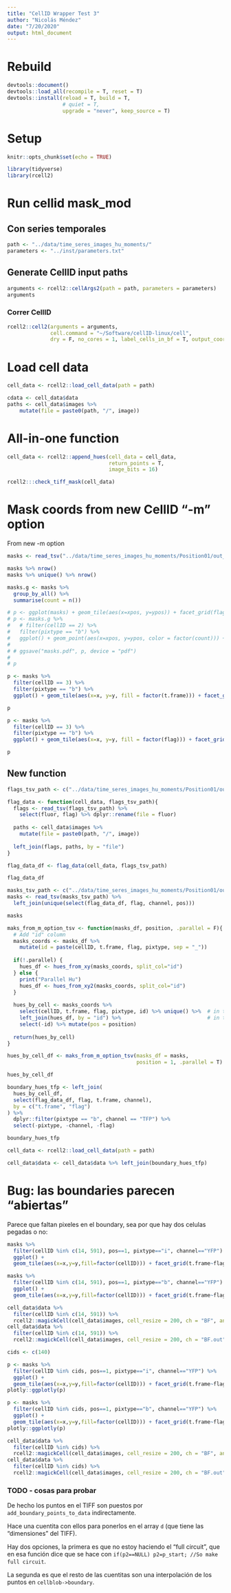 ```yaml
---
title: "CellID Wrapper Test 3"
author: "Nicolás Méndez"
date: "7/20/2020"
output: html_document
---
```


# Rebuild

```r
devtools::document()
devtools::load_all(recompile = T, reset = T)
devtools::install(reload = T, build = T,
                  # quiet = T,
                  upgrade = "never", keep_source = T)
```

# Setup

```r
knitr::opts_chunk$set(echo = TRUE)

library(tidyverse)
library(rcell2)
```

# Run cellid mask_mod

## Con series temporales

```r
path <- "../data/time_seres_images_hu_moments/"
parameters <- "../inst/parameters.txt"
```

## Generate CellID input paths

```r
arguments <- rcell2::cellArgs2(path = path, parameters = parameters)
arguments
```

### Correr CellID

```r
rcell2::cell2(arguments = arguments, 
              cell.command = "~/Software/cellID-linux/cell",
              dry = F, no_cores = 1, label_cells_in_bf = T, output_coords_to_tsv = T)
```

# Load cell data

```r
cell_data <- rcell2::load_cell_data(path = path)
```

```r
cdata <- cell_data$data
paths <- cell_data$images %>% 
    mutate(file = paste0(path, "/", image))
```

# All-in-one function

```r
cell_data <- rcell2::append_hues(cell_data = cell_data, 
                                 return_points = T, 
                                 image_bits = 16)

rcell2:::check_tiff_mask(cell_data)
```

# Mask coords from new CellID "-m" option

From new -m option

```r
masks <- read_tsv("../data/time_seres_images_hu_moments/Position01/out_all_masks.tsv")

masks %>% nrow()
masks %>% unique() %>% nrow()

masks.g <- masks %>% 
  group_by_all() %>% 
  summarise(count = n())
```

```r
# p <- ggplot(masks) + geom_tile(aes(x=xpos, y=ypos)) + facet_grid(flag~pixtype)
# p <- masks.g %>% 
#   # filter(cellID == 2) %>%
#   filter(pixtype == "b") %>%
#   ggplot() + geom_point(aes(x=xpos, y=ypos, color = factor(count))) + facet_grid(flag~pixtype)
# 
# # ggsave("masks.pdf", p, device = "pdf")
# 
# p
```

```r
p <- masks %>% 
  filter(cellID == 3) %>%
  filter(pixtype == "b") %>%
  ggplot() + geom_tile(aes(x=x, y=y, fill = factor(t.frame))) + facet_grid(flag~pixtype)

p
```

```r
p <- masks %>% 
  filter(cellID == 3) %>%
  filter(pixtype == "b") %>%
  ggplot() + geom_tile(aes(x=x, y=y, fill = factor(flag))) + facet_grid(t.frame~pixtype)

p
```

## New function

```r
flags_tsv_path <- c("../data/time_seres_images_hu_moments/Position01/out_bf_fl_mapping")

flag_data <- function(cell_data, flags_tsv_path){
  flags <- read_tsv(flags_tsv_path) %>% 
    select(fluor, flag) %>% dplyr::rename(file = fluor)
  
  paths <- cell_data$images %>% 
    mutate(file = paste0(path, "/", image))
  
  left_join(flags, paths, by = "file")
}

flag_data_df <- flag_data(cell_data, flags_tsv_path)

flag_data_df
```

```r
masks_tsv_path <- c("../data/time_seres_images_hu_moments/Position01/out_all_masks.tsv")
masks <- read_tsv(masks_tsv_path) %>% 
  left_join(unique(select(flag_data_df, flag, channel, pos)))

masks
```


```r
maks_from_m_option_tsv <- function(masks_df, position, .parallel = F){
  # Add "id" column
  masks_coords <- masks_df %>% 
    mutate(id = paste(cellID, t.frame, flag, pixtype, sep = "_"))
  
  if(!.parallel) {
    hues_df <- hues_from_xy(masks_coords, split_col="id")
  } else {
    print("Parallel Hu")
    hues_df <- hues_from_xy2(masks_coords, split_col="id")
  }
  
  hues_by_cell <- masks_coords %>% 
    select(cellID, t.frame, flag, pixtype, id) %>% unique() %>%  # in test: 3208 rows
    left_join(hues_df, by = "id") %>%                            # in test: 3208 rows too :)
    select(-id) %>% mutate(pos = position)
  
  return(hues_by_cell)
}

hues_by_cell_df <- maks_from_m_option_tsv(masks_df = masks,
                                          position = 1, .parallel = T)

hues_by_cell_df
```

```r
boundary_hues_tfp <- left_join(
  hues_by_cell_df,
  select(flag_data_df, flag, t.frame, channel), 
  by = c("t.frame", "flag")
) %>% 
  dplyr::filter(pixtype == "b", channel == "TFP") %>% 
  select(-pixtype, -channel, -flag)

boundary_hues_tfp
```


```r
cell_data <- rcell2::load_cell_data(path = path)

cell_data$data <- cell_data$data %>% left_join(boundary_hues_tfp)
```
# Bug: las boundaries parecen "abiertas"

Parece que faltan pixeles en el boundary, sea por que hay dos celulas pegadas o no:

```r
masks %>% 
  filter(cellID %in% c(14, 591), pos==1, pixtype=="i", channel=="YFP") %>% 
  ggplot() + 
  geom_tile(aes(x=x,y=y,fill=factor(cellID))) + facet_grid(t.frame~flag)

masks %>% 
  filter(cellID %in% c(14, 591), pos==1, pixtype=="b", channel=="YFP") %>% 
  ggplot() + 
  geom_tile(aes(x=x,y=y,fill=factor(cellID))) + facet_grid(t.frame~flag)

cell_data$data %>%
  filter(cellID %in% c(14, 591)) %>%
  rcell2::magickCell(cell_data$images, cell_resize = 200, ch = "BF", annotation_params = NULL)
cell_data$data %>%
  filter(cellID %in% c(14, 591)) %>%
  rcell2::magickCell(cell_data$images, cell_resize = 200, ch = "BF.out")
```

```r
cids <- c(140)

p <- masks %>% 
  filter(cellID %in% cids, pos==1, pixtype=="i", channel=="YFP") %>% 
  ggplot() + 
  geom_tile(aes(x=x,y=y,fill=factor(cellID))) + facet_grid(t.frame~flag)
plotly::ggplotly(p)

p <- masks %>% 
  filter(cellID %in% cids, pos==1, pixtype=="b", channel=="YFP") %>% 
  ggplot() + 
  geom_tile(aes(x=x,y=y,fill=factor(cellID))) + facet_grid(t.frame~flag)
plotly::ggplotly(p)

cell_data$data %>%
  filter(cellID %in% cids) %>%
  rcell2::magickCell(cell_data$images, cell_resize = 200, ch = "BF", annotation_params = NULL)
cell_data$data %>%
  filter(cellID %in% cids) %>%
  rcell2::magickCell(cell_data$images, cell_resize = 200, ch = "BF.out")
```

### TODO - cosas para probar

De hecho los puntos en el TIFF son puestos por `add_boundary_points_to_data` indirectamente.

Hace una cuentita con ellos para ponerlos en el array `d` (que tiene las "dimensiones" del TIFF).

Hay dos opciones, la primera es que no estoy haciendo el "full circuit", que en esa función dice que se hace con `if(p2==NULL) p2=p_start; //So make full circuit`.

La segunda es que el resto de las cuentitas son una interpolación de los puntos en `cellblob->boundary`.

